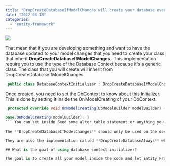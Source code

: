 ```yaml
---
title: "DropCreateDatabaseIfModelChanges will create your database every time you start your application"
date: "2012-08-18"
categories: 
  - "entity-framework"
---
```


![](images/ID-10022565-150x150.jpg)

That mean that if you are developing something and want to have the database updated to your model changes that you need to create your class that inherit **DropCreateDatabaseIfModelChanges** . This implementation require you to use the type of the Database Context because it's a generic class. The class that you will create will inherit from DropCreateDatabaseIfModelChanges.


```csharp
 public class DatabaseContextInitializer : DropCreateDatabaseIfModelChanges<Databa<a href="http://patrickdesjardins.com/blog/dropcreatedatabaseifmodelchanges-will-create-your-database-every-time-you-start-your-application/id-10022565" rel="attachment wp-att-1280"><img src="http://patrickdesjardins.com/blog/wp-content/uploads/2012/08/ID-10022565.jpg" alt="" title="ID-10022565" width="400" height="266" class="aligncenter size-full wp-image-1280" /></a>seContext> { protected override void Seed(DatabaseContext dbContext) { // seed data base.Seed(dbContext); } } 
```

Once created, you need to set the DbContext to know about this Initializer. This is done by setting it inside the OnModelCreating of your DbContext. 
```csharp
 protected override void OnModelCreating(DbModelBuilder modelBuilder) { Database.SetInitializer(new DatabaseContextInitializer());

base.OnModelCreating(modelBuilder); } 
``` You can set inside Seed some alter table statement or anything you want to be loaded into the database.

The **DropCreateDatabaseIfModelChanges** should only be used on the development machine because in production it will cause the suppression of all your real data when the model change.

They are also the implementation called **DropCreateDatabaseAlways** which will drop every time the context is initialized. This is also only good for development purpose.

## What is the goal of using database context initializer?

The goal is to create all your model inside the code and let Entity Framework create for you the database. This is why it's called "Code First" approach because you work on the classes and let Entity Framework handle the database. Once it's create, you can remove the statement and deploy.
